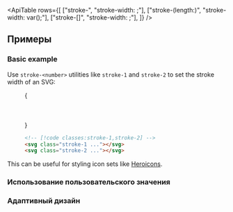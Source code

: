 

<ApiTable
  rows={[
    ["stroke-<number>", "stroke-width: <number>;"],
    ["stroke-(length:<custom-property>)", "stroke-width: var(<custom-property>);"],
    ["stroke-[<value>]", "stroke-width: <value>;"],
  ]}
/>

## Примеры

### Basic example

Use `stroke-<number>` utilities like `stroke-1` and `stroke-2` to set the stroke width of an SVG:

<Figure>

<Example>
  {
    <div className="flex items-center justify-center gap-x-8">
      <svg
        className="stroke-indigo-500 stroke-1"
        width="48"
        height="48"
        viewBox="0 0 48 48"
        fill="none"
        xmlns="http://www.w3.org/2000/svg"
      >
        <circle cx="24" cy="24" r="23" strokeLinejoin="round" />
        <path d="M23 1C23 1 15 10.4901 15 24C15 37.5099 23 47 23 47" strokeLinejoin="round" />
        <path d="M25 1C25 1 33 10.4901 33 24C33 37.5099 25 47 25 47" strokeLinejoin="round" />
        <path d="M1 24H47" />
      </svg>
      <svg
        className="stroke-indigo-500 stroke-2"
        width="48"
        height="48"
        viewBox="0 0 48 48"
        fill="none"
        xmlns="http://www.w3.org/2000/svg"
      >
        <circle cx="24" cy="24" r="23" strokeLinejoin="round" />
        <path d="M23 1C23 1 15 10.4901 15 24C15 37.5099 23 47 23 47" strokeLinejoin="round" />
        <path d="M25 1C25 1 33 10.4901 33 24C33 37.5099 25 47 25 47" strokeLinejoin="round" />
        <path d="M1 24H47" />
      </svg>
    </div>
  }
</Example>

```html
<!-- [!code classes:stroke-1,stroke-2] -->
<svg class="stroke-1 ..."></svg>
<svg class="stroke-2 ..."></svg>
```

</Figure>

This can be useful for styling icon sets like [Heroicons](https://heroicons.com).

### Использование пользовательского значения

<UsingACustomValue utility="stroke" name="stroke width" value="1.5" variable="stroke-width" dataType="length" />

### Адаптивный дизайн

<ResponsiveDesign property="stroke-width" defaultClass="stroke-1" featuredClass="stroke-2" />
